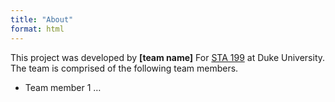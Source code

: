 ```yaml
---
title: "About"
format: html
---
```


This project was developed by **\[team name\]** For [STA 199](https://sta199-sp23-1.github.io/) at Duke University. The team is comprised of the following team members.

- Team member 1 ...


